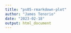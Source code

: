 ```yaml
---
title: "ps05-rmarkdown-plot"
author: "James Tenorio"
date: "2023-02-18"
output: html_document
---
```



